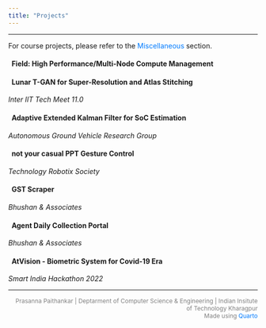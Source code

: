 ---
title: "Projects"
---
<style>
  p {
    text-align: justify;
  }
  
  a {
    color: inherit;
    text-decoration: none;
  }
</style>
<hr>

For course projects, please refer to the <a href="./Misc.html" style="color: #007bff;">Miscellaneous</a> section.

#### <a href="https://github.com/PrasannaPaithankar/field" target="_blank"><i class="bi bi-github"></i> \ \ Field: High Performance/Multi-Node Compute Management </a>

#### <a href="https://github.com/somnathjena2011/ISRO" target="_blank"><i class="bi bi-github"></i> \ \ Lunar T-GAN for Super-Resolution and Atlas Stitching </a> 
<em> Inter IIT Tech Meet 11.0</em>

#### <a href="https://github.com/PrasannaPaithankar/AGV-Embedded-Task" target="_blank"><i class="bi bi-github"></i> \ \ Adaptive Extended Kalman Filter for SoC Estimation </a>
<em> Autonomous Ground Vehicle Research Group </em>

#### <a href="https://github.com/PrasannaPaithankar/PPT-Gesture-Control" target="_blank"><i class="bi bi-github"></i> \ \ not your casual PPT Gesture Control </a>
<em> Technology Robotix Society </em>

#### <a href="https://github.com/PrasannaPaithankar/GSTscraper" target="_blank"><i class="bi bi-github"></i> \ \ GST Scraper </a>
<em> Bhushan & Associates </em>

#### <a href="https://github.com/PrasannaPaithankar/Collection-Service" target="_blank"><i class="bi bi-github"></i> \ \ Agent Daily Collection Portal </a>
<em> Bhushan & Associates </em>

#### <a href="" target="_blank"><i class="bi bi-github"></i> \ \ AtVision - Biometric System for Covid-19 Era </a>
<em> Smart India Hackathon 2022 </em>

<hr>
<div style="font-size: 12px; color: grey; text-align: right; ">
Prasanna Paithankar | Deptarment of Computer Science & Engineering | Indian Insitute of Technology Kharagpur<br>Made using <a href="https://quarto.org" style="color: #007bff;">Quarto</a> </div>
